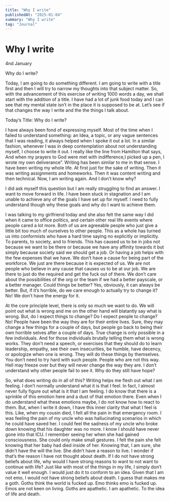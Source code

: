 ```yaml
---
title: "Why I write"
publishedAt: "2025-01-04"
summary: "Why I write"
tag: "Journal"
---
```


# Why I write

4nd January

Why do I write?

Today, I am going to do something different. I am going to write with a title first and then I will try to narrow my thoughts into that subject matter. So, with the advancement of this exercise of writing 1000 words a day, we shall start with the addition of a title. I have had a lot of junk food today and I can see that my mental state isn’t in the place it is supposed to be at. Let’s see if that changes the way I write and the the things I talk about.

Today’s Title: Why do I write?

I have always been fond of expressing myself. Most of the time when I failed to understand something: an Idea, a topic, or any vague sentences that I was reading, it always helped when I spoke it out a lot. In a similar fashion, whenever I was in deep contemplation about not understanding myself, I choose to write it out. I really like the line from Hamilton that says, And when my prayers to God were met with indifference,I picked up a pen, I wrote my own deliverance”. Writing has been similar to me in that sense. I have been writing my whole life. At first just for the sake of writing. Then it was writing assignments and homeworks. Then it was content writing and then technical. Now, I am writing again. And I don’t know why?

I did ask myself this question but I am really struggling to find an answer. I want to move forward in life. I have been stuck in stagnation and I am unable to achieve any of the goals I have set up for myself. I need to fully understand though why these goals and why do I want to achieve them.

I was talking to my girlfriend today and she also felt the same way I did when it came to office politics, and certain other real life events where people cared a lot more. Both of us are agreeable people who just give a little bit too much of ourselves to other people. This as a whole has turned us into conformists who have a hard time saying no explicitly or implicitly. To parents, to society, and to friends. This has caused us to be in jobs not because we want to be there or because we have any affinity towards it but simply because society said we should get a job. Or having a job helps with the few expenses that we have. We don’t have a cause for being part of the workforce. We just are there because it is expected of us. We are not people who believe in any cause that causes us to be at our job. We are there to just do the required and get the fuck out of there. We don’t care about the possibilities of the org or the team if we had a better payscale, or a better manager. Could things be better? Yes, obviously, it can always be better. But, if it’s horrible, do we care enough to actually try to change it? No! We don’t have the energy for it.

At the core principle level, there is only so much we want to do. We will point out what is wrong and me on the other hand will blatantly say what is wrong. But, do I expect things to change? Do I expect people to change? No! People have been the way they are for their entire lives. Sure, they may change a few things for a couple of days, but people go back to being their own horrible selves after a couple of days. True change is only possible in a few individuals. And for those individuals brutally telling them what is wrong works. They don’t need a speech, or exercises that they should do to learn leadership, empathy, see their own insecurities, be humble, have decency, or apologize when one is wrong. They will do these things by themselves. You don’t need to try hard with such people. People who are not this way. Hell may freeze over but they will never change the way they are. I don’t understand why other people fail to see it. Why do they still have hope?

So, what does writing do in all of this? Writing helps me flesh out what I am feeling. I don’t normally understand what it is that I feel. In fact, I almost never fully figure out what is it that I am feeling. I do know that there is a sprinkle of this emotion here and a dust of that emotion there. Even when I do understand what these emotions maybe, I do not know how to react to them. But, when I write it down, I have this inner clarity that what I feel is this. Like, when my cousin died, I felt all the pain in that emergency room. I was feeling the pain of my uncle who was hallucinating scenarios in which he could have saved her. I could feel the sadness of my uncle who broke down knowing that his daughter was no more. I know I should have never gone into that ICU. I remember seeing her when she had gained consciousness. She could only make small gestures. I felt the pain she felt knowing that her baby had died inside of her. Knowing that, I am sure, she didn’t have the will the live. She didn’t have a reason to live. I wonder if that’s the reason I have not thought about death. If I do not have strong beliefs about life, why would I have strong reasons to want to not want to continue with life? Just like with most of the things in my life, I simply don’t value it well enough. I would just do it to conform to an idea. Given that I am not emo, I would not have strong beliefs about death. I guess that makes me a goth. Goths think the world is fucked up. Emo thinks emo is fucked up. Emos are not keen on living. Goths are apathetic. I am apathetic. To the idea of life and death.
